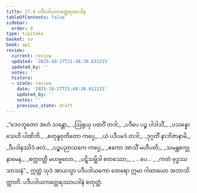 ```yaml
---
title: 27.4 ပဒီပဒါယကတ္ထေရအပဒါန
tableOfContents: false
sidebar:
  order: 4
type: tipitaka
basket: su
book: ap1
review:
  current: review
  updated: '2025-10-27T21:48:38.612215'
  updated_by: ''
  notes: ''
  history:
  - state: review
    date: '2025-10-27T21:48:38.612215'
    updated_by: ''
    notes: ''
    previous_state: draft
---
```



<ReviewStatus review={frontmatter.review} showDetails={true} />

<HypothesisAnnotation frontmatter={frontmatter} />

<DynamicBreadcrumb />

<Division number="14" book="ap1" e="ch" v="20" p="261">

<Paragraph number="3177" type="verses" book="ap1">
_“ဒေဝဘူတော အဟံ သန္တော,_  
_ဩရုယှ ပထဝိံ တဒါ;_  
_ပဒီပေ ပဉ္စ ပါဒါသိံ,_  
_ပသန္နော သေဟိ ပါဏိဘိ._  

</Paragraph>

</Division>
<Division number="15" book="ap1" e="ch" v="20" p="261">

<Paragraph number="3178" type="verses" book="ap1">
_စတုန္နဝုတိတော ကပ္ပေ,_  
_ယံ ပဒီပမဒံ တဒါ;_  
_ဒုဂ္ဂတိံ နာဘိဇာနာမိ,_  
_ဒီပဒါနဿိဒံ ဖလံ._  

</Paragraph>

</Division>
<Division number="16" book="ap1" e="ch" v="20" p="261">

<Paragraph number="3179" type="verses" book="ap1">
_ပဉ္စပညာသကေ ကပ္ပေ,_  
_ဧကော အာသိံ မဟီပတိ;_  
_သမန္တစက္ခုနာမေန,_  
_စက္ကဝတ္တီ မဟဗ္ဗလော._  

</Paragraph>

</Division>
<Division number="17" book="ap1" e="ch" v="20" p="261">

<Paragraph number="3180" type="verses" book="ap1">
_ပဋိသမ္ဘိဒါ စတဿော,_  
_ …ပေ… _  
_ကတံ ဗုဒ္ဓဿ သာသနံ”._  

</Paragraph>

<Paragraph number="3181" book="ap1">
ဣတ္ထံ သုဒံ အာယသ္မာ ပဒီပဒါယကော ထေရော ဣမာ ဂါထာယော အဘာသိတ္ထာတိ.

</Paragraph>
</Division>

<Paragraph number="3182" type="center" book="ap1">
ပဒီပဒါယကတ္ထေရဿာပဒါနံ စတုတ္ထံ.
</Paragraph>
